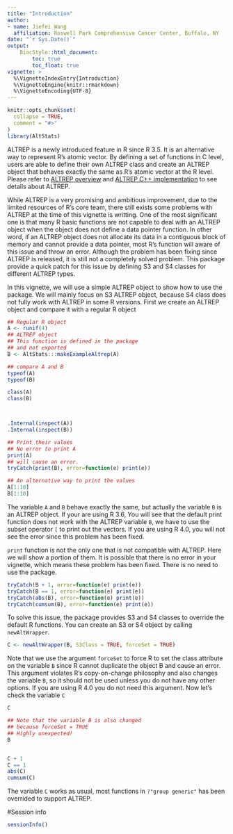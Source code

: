 ```yaml
---
title: "Introduction"
author: 
- name: Jiefei Wang
  affiliation: Roswell Park Comprehensive Cancer Center, Buffalo, NY
date: "`r Sys.Date()`"
output:
    BiocStyle::html_document:
        toc: true
        toc_float: true
vignette: >
  %\VignetteIndexEntry{Introduction}
  %\VignetteEngine{knitr::rmarkdown}
  %\VignetteEncoding{UTF-8}
---
```


```r
knitr::opts_chunk$set(
  collapse = TRUE,
  comment = "#>"
)
library(AltStats)
```

ALTREP is a newly introduced feature in R since R 3.5. It is an alternative way to represent R's atomic vector. By defining a set of functions in C level, users are able to define their own ALTREP class and create an ALTREP object that behaves exactly the same as R's atomic vector at the R level. Please refer to [ALTREP overview](https://blog.revolutionanalytics.com/2017/09/altrep-preview.html) and [ALTREP C++ implementation](https://purrple.cat/blog/2018/10/14/altrep-and-cpp/) to see details about ALTREP.

While ALTREP is a very promising and ambitious improvement, due to the limited resources of R's core team, there still exists some problems with ALTREP at the time of this vignette is writting. One of the most significant one is that many R basic functions are not capable to deal with an ALTREP object when the object does not define a data pointer function. In other word, if an ALTREP object does not allocate its data in a contiguous block of memory and cannot provide a data pointer, most R's function will aware of this issue and throw an error. Although the problem has been fixing since ALTREP is released, it is still not a completely solved problem. This package provide a quick patch for this issue by defining S3 and S4 classes for different ALTREP types. 

In this vignette, we will use a simple ALTREP object to show how to use the package. We will mainly focus on S3 ALTREP object, because S4 class does not fully work with ALTREP in some R versions. First we create an ALTREP object and compare it with a regular R object

```r
## Regular R object
A <- runif(4)
## ALTREP object
## This function is defined in the package
## and not exported
B <- AltStats:::makeExampleAltrep(A)

## compare A and B
typeof(A)
typeof(B)

class(A)
class(B)



.Internal(inspect(A))
.Internal(inspect(B))

## Print their values
## No error to print A
print(A)
## will cause an error.
tryCatch(print(B), error=function(e) print(e))

## An alternative way to print the values
A[1:10]
B[1:10]
```
The variable `A` and `B` behave exactly the same, but actually the variable `B` is an ALTREP object. If your are using R 3.6, You will see that the default print function does not work with the ALTREP variable `B`, we have to use the subset operator `[` to print out the vectors. If you are using R 4.0, you will not see the error since this problem has been fixed.

`print` function is not the only one that is not compatible with ALTREP. Here we will show a portion of them. It is possible that there is no error in your vignette, which means these problem has been fixed. There is no need to use the package.
```r
tryCatch(B + 1, error=function(e) print(e))
tryCatch(B == 1, error=function(e) print(e))
tryCatch(abs(B), error=function(e) print(e))
tryCatch(cumsum(B), error=function(e) print(e))
```

To solve this issue, the package provides S3 and S4 classes to override the default R functions. You can create an S3 or S4 object by calling `newAltWrapper`. 
```r
C <- newAltWrapper(B, S3Class = TRUE, forceSet = TRUE)
```
Note that we use the argument `forceSet` to force R to set the class attribute on the variable `B` since R cannot duplicate the object B and cause an error. This argument violates R's copy-on-change philosophy and also changes the variable `B`, so it should not be used unless you do not have any other options. If you are using R 4.0 you do not need this argument. Now let's check the variable `C`
```r
C

## Note that the variable B is also changed
## because forceSet = TRUE
## Highly unexpected!
B


C + 1
C == 1
abs(C)
cumsum(C)
```
The variable `C` works as usual, most functions in `?"group generic"` has been overrided to support ALTREP.

#Session info
```r
sessionInfo()
```














